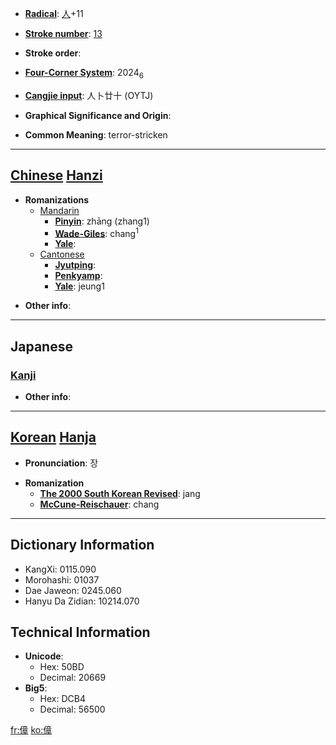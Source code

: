 * '''[[Wiktionary:Chinese radical index| Radical]]''': [[Wiktionary:Chinese radical index 人|人]]+11

* '''[[Wiktionary:Chinese total strokes index|Stroke number]]''': [[Wiktionary:Chinese total strokes index 13|13]]

* '''Stroke order''': 

* '''[[Wiktionary:Chinese four corner index|Four-Corner System]]''': 2024<sub>6</sub>

* '''[[Wiktionary:Chinese Cangjie index|Cangjie input]]''': 人卜廿十 (OYTJ)

* '''Graphical Significance and Origin''': 

* '''Common Meaning''': terror-stricken

----

== [[Chinese]] [[Hanzi]] ==

* '''Romanizations'''
** [[Mandarin]]
*** '''[[Pinyin]]''': zhāng (zhang1)
*** '''[[Wade-Giles]]''': chang<sup>1</sup>
*** '''[[Yale]]''': 
**[[Cantonese]]
***'''[[Jyutping]]''':
***'''[[Penkyamp]]''': 
***'''[[Yale]]''': jeung1

* '''Other info''': 

----

==Japanese==
===[[Kanji]]===
{{kanji|on readings=[[しょう]] (shō)
|kun readings=[[おどろく]] (odoroku)
}}

* '''Other info''':  

----

== [[Korean]] [[Hanja]] ==

* '''Pronunciation''': 장

* '''Romanization'''
** '''[[The 2000 South Korean Revised Romanization|The 2000 South Korean Revised]]''': jang
** '''[[McCune-Reischauer]]''': chang

----

== Dictionary Information ==

* KangXi: 0115.090
* Morohashi: 01037
* Dae Jaweon: 0245.060
* Hanyu Da Zidian: 10214.070

== Technical Information ==

* '''Unicode''':
** Hex: 50BD
** Decimal: 20669
* '''Big5''':
** Hex: DCB4
** Decimal: 56500

[[fr:傽]]
[[ko:傽]]